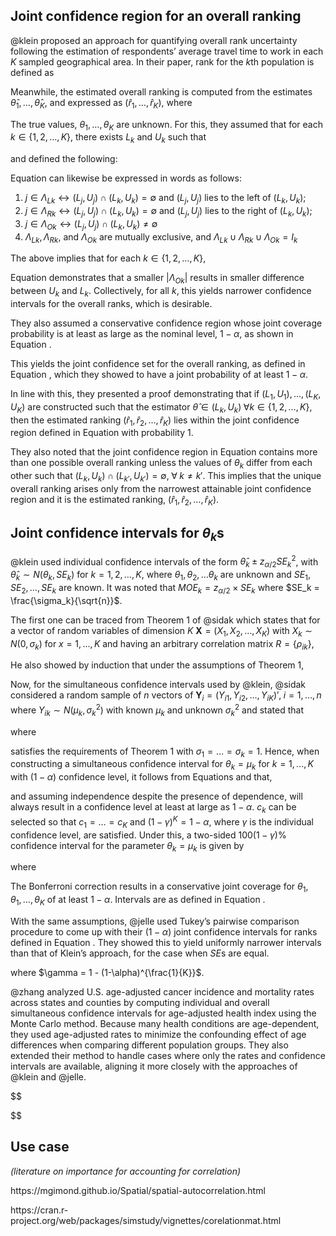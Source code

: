 ## Joint confidence region for an overall ranking

@klein proposed an approach for quantifying overall rank uncertainty following the estimation of respondents' average travel time to work in each $K$ sampled geographical area. In their paper, rank for the $k$th population is defined as 

\begin{equation}
  r_k = \sum^K_{j=1} I(\theta_j \leq \theta_k) = 1 + \sum_{j:j \neq k} I(\theta_j \leq \theta_k), \qquad \text{for} \; k = 1, \dots, K
  \label{eq:rank}
\end{equation}

Meanwhile, the estimated overall ranking is computed from the estimates $\hat{\theta}_1, \dots, \hat{\theta}_K$, and expressed as $\left(\hat{r}_1, \dots, \hat{r}_K\right)$, where

\begin{equation}
  \hat r_k = 1 + \sum_{j:j \neq k} I(\hat \theta_j \leq \hat \theta_k), \qquad \text{for} \; k = 1, \dots, K
  \label{eq:estimatedrank}
\end{equation}

The true values, $\theta_1, \dots, \theta_K$ are unknown. For this, they assumed that for each $k \in \left\{1, 2, \dots, K\right\}$, there exists $L_k$ and $U_k$ such that


\begin{equation}
  \theta_k \in \left( L_k, U_k \right)
  \label{eq:theta_in}
\end{equation}
and defined the following:

\begin{equation}
    \left.
        \begin{array}{cc}
                I_k = \left\{ 1, 2, \dots, K \right\} - \left\{k \right\}, \\
                \Lambda_{Lk} = \left\{ j \in I_k : U_j \leq L_k \right\}, \\
                \Lambda_{Rk} = \left\{ j \in I_k : U_k \leq L_j \right\}, \\
                \Lambda_{Ok} = \left\{ j \in I_k:U_j > L_k \ \text{and} \ U_k > L_j \right\} = I_k - \left\{ \Lambda_{Lk} \cup \Lambda_{Rk} \right\}
    	\end{array}
    \right\}
  \label{eq:conf_set}
\end{equation}
Equation \ref{eq:conf_set} can likewise be expressed in words as follows:

1. $j \in \Lambda_{Lk} \leftrightarrow \left(L_j, U_j\right) \cap \left(L_k, U_k\right) = \emptyset$ and $\left(L_j, U_j\right)$ lies to the left of $\left(L_k, U_k\right)$;
2. $j \in \Lambda_{Rk} \leftrightarrow \left(L_j, U_j\right) \cap \left(L_k, U_k\right) = \emptyset$ and $\left(L_j, U_j\right)$ lies to the right of $\left(L_k, U_k\right)$;
3. $j \in \Lambda_{Ok} \leftrightarrow \left(L_j, U_j\right) \cap \left(L_k, U_k\right) \neq \emptyset$
4. $\Lambda_{Lk}, \Lambda_{Rk},$ and $\Lambda_{Ok}$ are mutually exclusive, and $\Lambda_{Lk} \cup \Lambda_{Rk} \cup \Lambda_{Ok} = I_k$  

The above implies that for each $k \in \left\{1, 2, \dots, K\right\}$,

\begin{equation}
  r_k \in 
  \left\{ 
  \lvert \Lambda_{Lk} \rvert + 1,  
  \lvert \Lambda_{Lk} \rvert + 2,
  \lvert \Lambda_{Lk} \rvert + 3,
  \dots,
  \lvert \Lambda_{Lk} \rvert + \lvert \Lambda_{Ok} \rvert + 1
  \right\}
  \label{eq:conf_set_rk}
\end{equation}
Equation \ref{eq:conf_set_rk} demonstrates that a smaller $\lvert \Lambda_{Ok} \rvert$ results in smaller difference between $U_k$ and $L_k$. Collectively, for all $k$, this yields narrower confidence intervals for the overall ranks, which is desirable.

They also assumed a conservative confidence region whose joint coverage probability is at least as large as the nominal level, $1-\alpha$, as shown in Equation \ref{eq:joint_cov}.

\begin{equation}
  P\left[ \bigcap^K_{k=1} \left\{ \theta_k \in \left(L_k, U_k\right) \right\} \right] \geq 1-\alpha
  \label{eq:joint_cov}
\end{equation}
This yields the joint confidence set for the overall ranking, as defined in Equation \ref{eq:klein_jcs}, which they showed to have a joint probability of at least $1-\alpha$.

\begin{equation}
  \left\{ 
  \left( r_1, \dots, r_K\right):
  r_k \in 
  \left\{ 
    \lvert \Lambda_{Lk} \rvert + 1,  
    \lvert \Lambda_{Lk} \rvert + 2,
    \lvert \Lambda_{Lk} \rvert + 3,
    \dots,
    \lvert \Lambda_{Lk} \rvert + \lvert
    \;
    \text{for}
    \;
    k = 1, 2, \dots, K
  \right\}
  \right\}
  \label{eq:klein_jcs}
\end{equation}

In line with this, they presented a proof demonstrating that if $(L_1,U_1),\dots,(L_K,U_K)$ are constructed such that the estimator $\hat{\theta} \in (L_k, U_k) \; \forall k \in \{1, 2, \dots, K\}$, then the estimated ranking $(\hat r_1, \hat r_2, \dots,\hat r_K)$ lies within the joint confidence region defined in Equation \ref{eq:klein_jcs} with probability 1.

They also noted that the joint confidence region in Equation \ref{eq:klein_jcs} contains more than one possible
overall ranking unless the values of $\theta_k$ differ from each other such that $(L_k, U_k) \cap (L_{k'}, U_{k'}) = \emptyset, \; \forall \; k\neq k'$. This implies that the unique overall ranking arises only from the narrowest attainable joint confidence region and it is the estimated ranking, $(\hat r_1, \hat r_2, \dots,\hat r_K)$.

## Joint confidence intervals for $\theta_k$s

@klein used individual confidence intervals of the form $\hat \theta_k \pm z_{\alpha/2} SE_k^2$, with $\hat \theta_k \sim N(\theta_k, SE_k)$ for $k = 1, 2, \dots, K$, where $\theta_1, \theta_2, \dots \theta_k$ are unknown and $SE_1, SE_2, \dots, SE_k$ are known. It was noted that ${MOE_k} = {z_{\alpha/2} \times SE_k}$ where $SE_k = \frac{\sigma_k}{\sqrt{n}}$.

The first one can be traced from Theorem 1 of @sidak which states that for a vector of random variables of dimension $K$ $\mathbf{X} = (X_1, X_2, \dots, X_K)$ with $X_k \sim N\left(0, \sigma_k \right)$ for $x = 1, \dots, K$ and having an arbitrary correlation matrix $R = \left\{ \rho_{ik} \right\}$,

\begin{align}
P(\lvert X_1\rvert \leq c_1, \; 
\dots,
\lvert X_K\rvert \leq c_K) &\geq \notag \\
&P(\lvert X_1\rvert \leq c_1) \times
P(\lvert X_2 \rvert \leq c_2, \dots, \lvert X_K \rvert \leq c_K), \notag \\ &\text{for any positive numbers}\; c_1, c_2, \dots, c_K 
\end{align}
He also showed by induction that under the assumptions of Theorem 1,

\begin{equation}
P(\lvert X_1\rvert \leq c_1, \; 
\dots,
\lvert X_K\rvert \leq c_K) \geq 
\prod^K_{k=1} P\left( \lvert X_k \rvert \leq c_k\right)
\label{eq:corollary1}
\end{equation}
Now, for the simultaneous confidence intervals used by @klein, @sidak considered a random sample of $n$ vectors of $\mathbf{Y}_i = \left( Y_{i1}, Y_{i2}, \dots, Y_{iK}\right)',\; i=1, \dots, n$ where $Y_{ik} \sim N(\mu_k, \sigma_k^2)$ with known $\mu_k$ and unknown $\sigma_k^2$ and stated that

\begin{equation}
X_k = \frac{\left( \hat{\theta}_k - \mu_k\right)}{\sigma_k \; \diagup \sqrt{n}}, \quad k =1, \dots, K
\label{eq:standardized}
\end{equation}
where

\begin{equation}
\hat{\theta}_k = \bar {Y}_k = n^{-1} \sum^n_{i=1} Y_{ik}
\end{equation}
satisfies the requirements of Theorem 1 with $\sigma_1= \dots= \sigma_k = 1$. Hence, when constructing a simultaneous confidence interval for $\theta_k = \mu_k$ for $k=1, \dots, K$ with $(1-\alpha)$ confidence level, it follows from Equations \ref{eq:corollary1} and \ref{eq:standardized} that, 

\begin{align}
\prod^K_{k=1} P\left( \lvert X_k \rvert \leq c_k\right) &=
\prod^K_{k=1} P\left( \hat{\theta}_k-c_k \cdot \frac{\sigma}{\sqrt{n}} \leq  \theta_k \leq  \hat{\theta}_k + c_k \cdot \frac{\sigma}{\sqrt{n}} \right) \\
&=\prod^K_{k=1} P\left( \hat{\theta}_k-c_k \cdot SE_k \leq  \theta_k \leq  \hat{\theta}_k + c_k \cdot SE_k \right) \notag \\
&=1-\alpha \notag
\end{align}
and assuming independence despite the presence of dependence, will always result in a confidence level at least at large as $1-\alpha$. $c_k$ can be selected so that $c_1 = \dots = c_K$ and $(1 - \gamma)^K = 1 - \alpha$, where $\gamma$ is the individual confidence level, are satisfied. Under this, a two-sided $100(1-\gamma) \%$ confidence interval for the parameter $\theta_k = \mu_k$ is given by

\begin{equation}
  I_{k(ind)} =
  \left(
  \hat \theta_k - z_{\gamma/2}SE_k,
  \;
  \hat \theta_k + z_{\gamma/2}SE_k
  \right),
  \qquad
  \text{for}\;k=1,2,\dots,K
  \label{eq:ind}
\end{equation}
where 
\begin{equation}
z_{\gamma/2} = \Phi^{-1}\left(1-\frac{\gamma}{2}\right) = \Phi^{-1}\left(1-\frac{1 - (1 - \alpha)^{1/K}}{2}\right)
\end{equation}


The Bonferroni correction results in a conservative joint coverage for $\theta_1, \theta_1, \dots, \theta_K$ of at least $1-\alpha$. Intervals are as defined in Equation  \ref{eq:bonf}.

\begin{equation}
  \left(
  \hat \theta_k - z_{(\theta/K)/2}SE_k,
  \;
  \hat \theta_k + z_{(\theta/K)/2}SE_k
  \right),
  \qquad
  \text{for}\;k=1,2,\dots,K
  \label{eq:bonf}
\end{equation}




With the same assumptions, @jelle used Tukey's pairwise comparison procedure to come up with their $\left( 1-\alpha \right)$ joint confidence intervals for ranks defined in Equation \ref{eq:jelle}. They showed this to yield uniformly narrower intervals than that of Klein's approach, for the case when $SE$s are equal.


\begin{equation}
  \left(
  1 + \#\left\{ j: y_i - y_j - q_{1-\alpha}\sqrt{SE^2_i + \sigma^2_j} > 0 \right\},
  \;
  n - \#\left\{ j: y_i - y_j + q_{1-\alpha}\sqrt{SE^2_i + \sigma^2_j} < 0 \right\}
  \right),
  \label{eq:jelle}
\end{equation}
where $\gamma = 1 - (1-\alpha)^{\frac{1}{K}}$.

@zhang analyzed U.S. age-adjusted cancer incidence and mortality rates across states and counties by computing individual and overall simultaneous confidence intervals for age-adjusted health index using the Monte Carlo method. Because many health conditions are age-dependent, they used age-adjusted rates to minimize the confounding effect of age differences when comparing different population groups. They also extended their method to handle cases where only the rates and confidence intervals are available, aligning it more closely with the approaches of @klein and @jelle.

$$

$$


## Use case

*(literature on importance for accounting for correlation)*


https://mgimond.github.io/Spatial/spatial-autocorrelation.html

https://cran.r-project.org/web/packages/simstudy/vignettes/corelationmat.html

